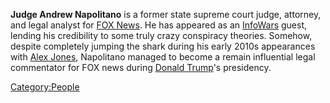 '''Judge Andrew Napolitano''' is a former state supreme court judge, attorney, and legal analyst for [[FOX News]]. He has appeared as an [[InfoWars]] guest, lending his credibility to some truly crazy conspiracy theories. Somehow, despite completely jumping the shark during his early 2010s appearances with [[Alex Jones]], Napolitano managed to become a remain influential legal commentator for FOX news during [[Donald Trump]]'s presidency.

[[Category:People]]
